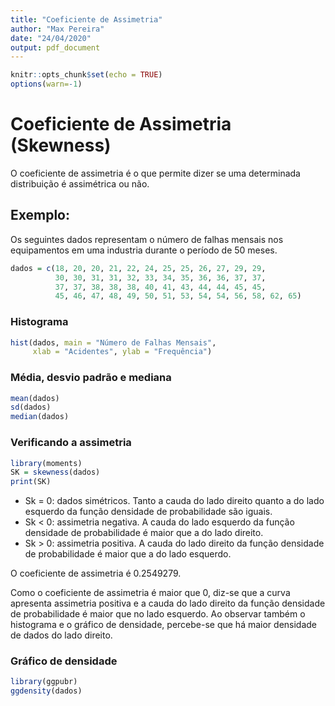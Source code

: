 ```yaml
---
title: "Coeficiente de Assimetria"
author: "Max Pereira"
date: "24/04/2020"
output: pdf_document
---
```


```r
knitr::opts_chunk$set(echo = TRUE)
options(warn=-1)
```

# Coeficiente de Assimetria (Skewness)

O coeficiente de assimetria é o que permite dizer se uma determinada distribuição é assimétrica ou não.

## Exemplo: 
Os seguintes dados representam o número de falhas mensais nos equipamentos em uma industria durante o período de 50 meses. 

```r
dados = c(18, 20, 20, 21, 22, 24, 25, 25, 26, 27, 29, 29, 
          30, 30, 31, 31, 32, 33, 34, 35, 36, 36, 37, 37, 
          37, 37, 38, 38, 38, 40, 41, 43, 44, 44, 45, 45, 
          45, 46, 47, 48, 49, 50, 51, 53, 54, 54, 56, 58, 62, 65)
```

### Histograma
```r
hist(dados, main = "Número de Falhas Mensais", 
     xlab = "Acidentes", ylab = "Frequência")
```

### Média, desvio padrão e mediana
```r
mean(dados)
sd(dados)
median(dados)
```

### Verificando a assimetria
```r
library(moments)
SK = skewness(dados)
print(SK)
```
- Sk = 0: dados simétricos. Tanto a cauda do lado direito quanto a do lado esquerdo da função densidade de probabilidade são iguais.
- Sk < 0: assimetria negativa. A cauda do lado esquerdo da função densidade de probabilidade é maior que a do lado direito.
- Sk > 0: assimetria positiva. A cauda do lado direito da função densidade de probabilidade é maior que a do lado esquerdo.

O coeficiente de assimetria é 0.2549279. 

Como o coeficiente de assimetria é maior que 0, diz-se que a curva apresenta assimetria positiva e a cauda do lado direito da função densidade de probabilidade é maior que no lado esquerdo. Ao observar também o histograma e o gráfico de densidade, percebe-se que há maior densidade de dados do lado direito. 

### Gráfico de densidade
```r
library(ggpubr)
ggdensity(dados)
```


